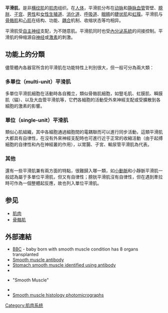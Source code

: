 {{Pathnav|肌肉}}
{{medical}}
{{Infobox anatomy
| Name        = 平滑肌
| Latin       = textus muscularis levis; textus muscularis nonstriatus
| Image       = Glatte Muskelzellen.jpg
| Caption     = 平滑肌组织
| Image2      = Illu esophageal layers.jpg
| Caption2    = Layers of Esophageal Wall: {{ordered list |style=text-align: left;
    |[[黏膜|黏膜]]
    |[[黏膜下層|黏膜下層]]
    |{{le|Muscularis externa}}
    |{{le|Adventitia}}
    |{{le|Striated muscle}}
    |Striated and smooth
    |平滑肌
    |Lamina {{le|muscularis mucosae}}
    |[[食道腺|食道腺]]
    }}
| Precursor   =
| System      =
| Artery      =
| Vein        =
| Nerve       =
| Lymph       =
<!--
| Code        = {{TerminologiaHistologica|2|00|05.1.00001}}
-->
}}
'''平滑肌'''，是非[[横纹肌|横纹肌]]的[[肌肉|肌肉]]组织。在[[人体|人体]]，平滑肌分布在[[动脉|动脉]]和[[静脉|静脉]][[血管|血管]]管壁、[[膀胱|膀胱]]、[[子宫|子宫]]、[[男性生殖系统|男性]]和[[女性生殖系统|女性生殖道]]、[[消化道|消化道]]、[[呼吸道|呼吸道]]、[[眼睛|眼睛]]的[[睫状肌|睫状肌]]和[[虹膜|虹膜]]。平滑肌与[[骨骼肌|骨骼肌]]和[[心肌|心肌]]在结构、功能、[[耦合|耦合]]机制、收缩状态等均相异。

平滑肌受[[自主神经系统|自主神经]]支配，为不随意肌。平滑肌同时也受[[內分泌系統|內分泌系統]]的间接控制。平滑肌的伸缩源自[[神经|神经]]或[[激素|激素]]的刺激。

==功能上的分類==
儘管體內各器官所含的平滑肌在功能特性上判別很大，但一般可分為兩大類：

===多單位（multi-unit）平滑肌===
多單位平滑肌細胞在活動時各自獨立，類似骨骼肌細胞，如豎毛肌、虹膜肌、瞬膜肌（貓）、以及大血管平滑肌等，它們各細胞的活動受外來神經支配或受擴散到各細胞的激素的影響。

===單位（single-unit）平滑肌===
類似心肌組織，其中各細胞通過細胞間的電耦聯而可以進行同步活動，這類平滑肌大都具有自律性，在沒有外來神經支配時也可進行近于正常的收縮活動（由于起搏細胞的自律性和內在神經叢的作用），以胃腸、子宮、輸尿管平滑肌為代表。

===其他===
還有一些平滑肌兼有兩方面的特點，很難歸入哪一類，如[[小動脈|小動脈]]和小靜脈平滑肌一般認為屬于多單位平滑肌，但又有自律性；膀胱平滑肌沒有自律性，但在遇到牽拉時可作為一個整體起反應，故也列入單位平滑肌。

==参见==
*[[肌肉|肌肉]]
*[[骨骼肌|骨骼肌]]

==外部連結==
* [http://news.bbc.co.uk/2/hi/health/3549285.stm BBC] {{Wayback|url=http://news.bbc.co.uk/2/hi/health/3549285.stm |date=20180206003156 }} - baby born with smooth muscle condition has 8 organs transplanted
*[https://web.archive.org/web/20090316074959/http://www.ii.bham.ac.uk/clinicalimmunology/CISimagelibrary/smoothmuscle.htm Smooth muscle antibody]
*[https://web.archive.org/web/20150923172415/http://www.antibodypatterns.com/smoothmuscle.php Stomach smooth muscle identified using antibody]
* {{UIUCHistologySubject|265}}
* {{KansasHistology|muscular|muscle08}} "Smooth Muscle"
* {{BUHistology|21701ooa}}
*[https://web.archive.org/web/20160728062530/http://www.histology-world.com/photoalbum/thumbnails.php?album=24 Smooth muscle histology photomicrographs]

{{肌肉系统}}
{{肌肉组织}}

{{Authority control}}
[[Category:肌肉系统|Category:肌肉系统]]